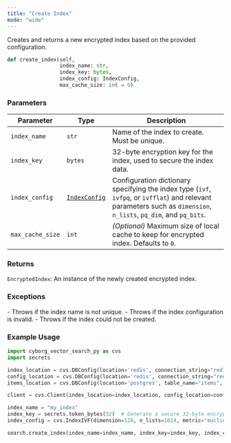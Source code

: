 ```yaml
---
title: "Create Index"
mode: "wide"
---
```


Creates and returns a new encrypted index based on the provided configuration.

```python
def create_index(self,
                 index_name: str,
                 index_key: bytes,
                 index_config: IndexConfig,
                 max_cache_size: int = 0)
```

### Parameters
| Parameter | Type | Description |
|---------------|--------------------|----------------------------------------------------------------------------------------|
| `index_name` | `str` | Name of the index to create. Must be unique. |
| `index_key` | `bytes` | 32-byte encryption key for the index, used to secure the index data. |
| `index_config` | [`IndexConfig`](../types#indexconfig) | Configuration dictionary specifying the index type (`ivf`, `ivfpq`, or `ivfflat`) and relevant parameters such as `dimension`, `n_lists`, `pq_dim`, and `pq_bits`. |
| `max_cache_size` | `int` | _(Optional)_ Maximum size of local cache to keep for encrypted index. Defaults to `0`. |

### Returns

`EncryptedIndex`: An instance of the newly created encrypted index.

### Exceptions

<AccordionGroup>
    <Accordion title="ValueError">
        - Throws if the index name is not unique.
        - Throws if the index configuration is invalid.
    </Accordion>
    <Accordion title="RuntimeError">
        - Throws if the index could not be created.
    </Accordion>
</AccordionGroup>

### Example Usage

```python
import cyborg_vector_search_py as cvs
import secrets

index_location = cvs.DBConfig(location='redis', connection_string="redis://localhost")
config_location = cvs.DBConfig(location='redis', connection_string="redis://localhost")
items_location = cvs.DBConfig(location='postgres', table_name="items", connection_string="host=localhost dbname=postgres")

client = cvs.Client(index_location=index_location, config_location=config_location, items_location=items_location)

index_name = "my_index"
index_key = secrets.token_bytes(32)  # Generate a secure 32-byte encryption key
index_config = cvs.IndexIVF(dimension=128, n_lists=1024, metric="euclidean")

search.create_index(index_name=index_name, index_key=index_key, index_config=index_config)
```